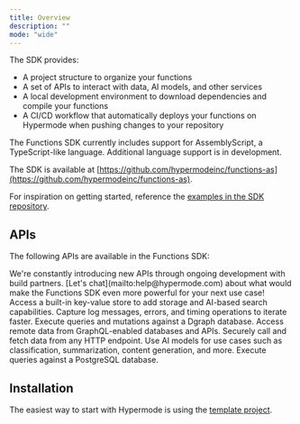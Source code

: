 ```yaml
---
title: Overview
description: ""
mode: "wide"
---
```


The SDK provides:

- A project structure to organize your functions
- A set of APIs to interact with data, AI models, and other services
- A local development environment to download dependencies and compile your functions
- A CI/CD workflow that automatically deploys your functions on Hypermode when pushing changes to your repository

<Note>
  The Functions SDK currently includes support for AssemblyScript, a
  TypeScript-like language. Additional language support is in development.
</Note>

The SDK is available at [https://github.com/hypermodeinc/functions-as](https://github.com/hypermodeinc/functions-as).

For inspiration on getting started, reference the [examples in the SDK repository](https://github.com/hypermodeinc/functions-as/tree/main/examples).

## APIs

The following APIs are available in the Functions SDK:

<Tip>
  We're constantly introducing new APIs through ongoing development with build
  partners. [Let's chat](mailto:help@hypermode.com) about what would make the
  Functions SDK even more powerful for your next use case!
</Tip>

<CardGroup cols={2}>
  <Card title="Collections" icon="searchengin" href="/modus/sdk/collections">
    Access a built-in key-value store to add storage and AI-based search
    capabilities.
  </Card>
  <Card title="Console" icon="browsers" href="/modus/sdk/console">
    Capture log messages, errors, and timing operations to iterate faster.
  </Card>
  <Card title="Dgraph" icon="database" href="/modus/sdk/dgraph">
    Execute queries and mutations against a Dgraph database.
  </Card>
  <Card title="GraphQL" icon="database" href="/modus/sdk/graphql">
    Access remote data from GraphQL-enabled databases and APIs.
  </Card>
  <Card title="HTTP" icon="server" href="/modus/sdk/http">
    Securely call and fetch data from any HTTP endpoint.
  </Card>
  <Card title="Models" icon="message-plus" href="/modus/sdk/models">
    Use AI models for use cases such as classification, summarization, content
    generation, and more.
  </Card>
  <Card title="PostgreSQL" icon="database" href="/modus/sdk/postgresql">
    Execute queries against a PostgreSQL database.
  </Card>
</CardGroup>

## Installation

The easiest way to start with Hypermode is using the [template project](https://github.com/hypermodeinc/base-template).
